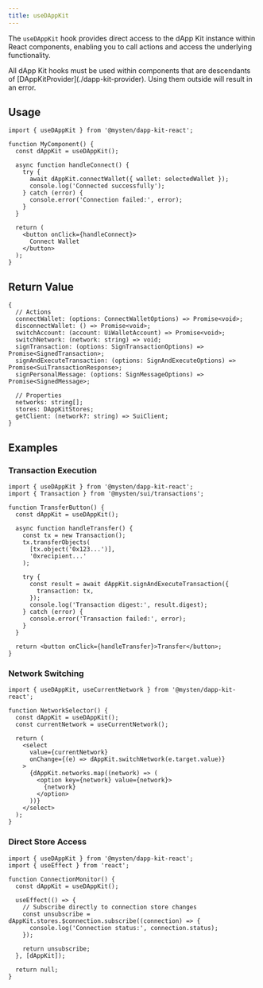 ```yaml
---
title: useDAppKit
---
```


The `useDAppKit` hook provides direct access to the dApp Kit instance within React components, enabling you to call actions and access the underlying functionality.

<Callout type="warn">
    All dApp Kit hooks must be used within components that are descendants of [DAppKitProvider](./dapp-kit-provider). Using them outside will result in an error.
</Callout>

## Usage

```tsx
import { useDAppKit } from '@mysten/dapp-kit-react';

function MyComponent() {
  const dAppKit = useDAppKit();
  
  async function handleConnect() {
    try {
      await dAppKit.connectWallet({ wallet: selectedWallet });
      console.log('Connected successfully');
    } catch (error) {
      console.error('Connection failed:', error);
    }
  }
  
  return (
    <button onClick={handleConnect}>
      Connect Wallet
    </button>
  );
}
```

## Return Value

```tsx
{
  // Actions
  connectWallet: (options: ConnectWalletOptions) => Promise<void>;
  disconnectWallet: () => Promise<void>;
  switchAccount: (account: UiWalletAccount) => Promise<void>;
  switchNetwork: (network: string) => void;
  signTransaction: (options: SignTransactionOptions) => Promise<SignedTransaction>;
  signAndExecuteTransaction: (options: SignAndExecuteOptions) => Promise<SuiTransactionResponse>;
  signPersonalMessage: (options: SignMessageOptions) => Promise<SignedMessage>;
  
  // Properties
  networks: string[];
  stores: DAppKitStores;
  getClient: (network?: string) => SuiClient;
}
```

## Examples

### Transaction Execution

```tsx
import { useDAppKit } from '@mysten/dapp-kit-react';
import { Transaction } from '@mysten/sui/transactions';

function TransferButton() {
  const dAppKit = useDAppKit();
  
  async function handleTransfer() {
    const tx = new Transaction();
    tx.transferObjects(
      [tx.object('0x123...')],
      '0xrecipient...'
    );
    
    try {
      const result = await dAppKit.signAndExecuteTransaction({
        transaction: tx,
      });
      console.log('Transaction digest:', result.digest);
    } catch (error) {
      console.error('Transaction failed:', error);
    }
  }
  
  return <button onClick={handleTransfer}>Transfer</button>;
}
```

### Network Switching

```tsx
import { useDAppKit, useCurrentNetwork } from '@mysten/dapp-kit-react';

function NetworkSelector() {
  const dAppKit = useDAppKit();
  const currentNetwork = useCurrentNetwork();
  
  return (
    <select 
      value={currentNetwork}
      onChange={(e) => dAppKit.switchNetwork(e.target.value)}
    >
      {dAppKit.networks.map((network) => (
        <option key={network} value={network}>
          {network}
        </option>
      ))}
    </select>
  );
}
```

### Direct Store Access

```tsx
import { useDAppKit } from '@mysten/dapp-kit-react';
import { useEffect } from 'react';

function ConnectionMonitor() {
  const dAppKit = useDAppKit();
  
  useEffect(() => {
    // Subscribe directly to connection store changes
    const unsubscribe = dAppKit.stores.$connection.subscribe((connection) => {
      console.log('Connection status:', connection.status);
    });
    
    return unsubscribe;
  }, [dAppKit]);
  
  return null;
}
```

